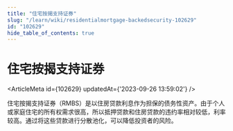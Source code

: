 ```yaml
---
title: "住宅按揭支持证券"
slug: "/learn/wiki/residentialmortgage-backedsecurity-102629"
id: "102629"
hide_table_of_contents: true
---
```



# 住宅按揭支持证券

<ArticleMeta id={102629} updatedAt={'2023-09-26 13:59:02'} />
<div className='border-solid border-b border-t-0 my-4 border-[var(--ifm-color-gray-300)]' />

住宅按揭支持证券（RMBS）是以住房贷款利息作为担保的债务性资产。由于个人或家庭住宅的所有权需求很高，所以抵押贷款和住房贷款的违约率相对较低，利率较高。通过将这些贷款进行分散池化，可以降低投资者的风险。
